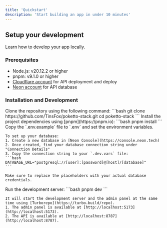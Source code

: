 ```yaml
---
title: 'Quickstart'
description: 'Start building an app in under 10 minutes'
---
```



## Setup your development

Learn how to develop your app locally.

### Prerequisites

- Node.js: v20.12.2 or higher
- pnpm: v9.1.0 or higher
- [Cloudflare account](https://dash.cloudflare.com/) for API deployment and deploy
- [Neon account](https://console.neon.tech) for API database

### Installation and Development

<Steps>
  <Step title="Clone the repository">
    Clone the repository using the following command:
    ```bash
    git clone https://github.com/TinsFox/poketto-stack.git
    cd poketto-stack
    ```
  </Step>
  <Step title="Install dependencies">
    Install the project dependencies using [pnpm](https://pnpm.io):
    ```bash
    pnpm install
    ```
  </Step>
  <Step title="Setup environment variables">
    Copy the `.env.example` file to `.env` and set the environment variables.

    To set up your database:
    1. Create a new database in [Neon Console](https://console.neon.tech)
    2. Once created, find your database connection string under "Connection Details"
    3. Copy the connection string to your `.dev.vars` file:
    ```bash
    DATABASE_URL="postgresql://[user]:[password]@[host]/[database]"
    ```

    Make sure to replace the placeholders with your actual database credentials.
  </Step>

  <Step title="Start development server">
    Run the development server:
    ```bash
    pnpm dev
    ```

    It will start the development server and the admin panel at the same time using [Turborepo](https://turbo.build/repo).
    1. The admin panel is available at [http://localhost:5173](http://localhost:5173).
    2. The API is available at [http://localhost:8787](http://localhost:8787).
  </Step>
</Steps>

